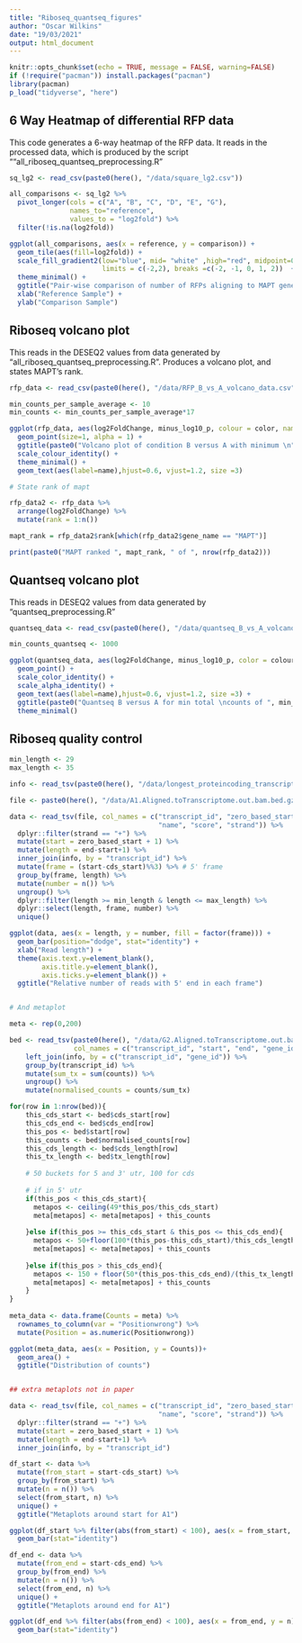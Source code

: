 ```yaml
---
title: "Riboseq_quantseq_figures"
author: "Oscar Wilkins"
date: "19/03/2021"
output: html_document
---
```


```r
knitr::opts_chunk$set(echo = TRUE, message = FALSE, warning=FALSE)
if (!require("pacman")) install.packages("pacman")
library(pacman)
p_load("tidyverse", "here")
```

## 6 Way Heatmap of differential RFP data

This code generates a 6-way heatmap of the RFP data. It reads in the processed data, which is produced by the script ""all_riboseq_quantseq_preprocessing.R" 

```r

sq_lg2 <- read_csv(paste0(here(), "/data/square_lg2.csv"))

all_comparisons <- sq_lg2 %>%
  pivot_longer(cols = c("A", "B", "C", "D", "E", "G"), 
               names_to="reference",
               values_to = "log2fold") %>%
  filter(!is.na(log2fold))

ggplot(all_comparisons, aes(x = reference, y = comparison)) + 
  geom_tile(aes(fill=log2fold)) +
  scale_fill_gradient2(low="blue", mid= "white" ,high="red", midpoint=0,
                       limits = c(-2,2), breaks =c(-2, -1, 0, 1, 2))  +
  theme_minimal() +
  ggtitle("Pair-wise comparison of number of RFPs aligning to MAPT gene") +
  xlab("Reference Sample") +
  ylab("Comparison Sample")

```

## Riboseq volcano plot

This reads in the DESEQ2 values from data generated by "all_riboseq_quantseq_preprocessing.R". Produces a volcano plot, and states MAPT's rank.

```r

rfp_data <- read_csv(paste0(here(), "/data/RFP_B_vs_A_volcano_data.csv"))

min_counts_per_sample_average <- 10
min_counts <- min_counts_per_sample_average*17

ggplot(rfp_data, aes(log2FoldChange, minus_log10_p, colour = color, name=name)) +
  geom_point(size=1, alpha = 1) +
  ggtitle(paste0("Volcano plot of condition B versus A with minimum \n", min_counts, " counts total across 17 samples")) +
  scale_colour_identity() +
  theme_minimal() +
  geom_text(aes(label=name),hjust=0.6, vjust=1.2, size =3)

# State rank of mapt

rfp_data2 <- rfp_data %>%
  arrange(log2FoldChange) %>%
  mutate(rank = 1:n())

mapt_rank = rfp_data2$rank[which(rfp_data2$gene_name == "MAPT")]

print(paste0("MAPT ranked ", mapt_rank, " of ", nrow(rfp_data2)))

```


## Quantseq volcano plot

This reads in DESEQ2 values from data generated by "quantseq_preprocessing.R"

```r

quantseq_data <- read_csv(paste0(here(), "/data/quantseq_B_vs_A_volcano_data.csv"))

min_counts_quantseq <- 1000

ggplot(quantseq_data, aes(log2FoldChange, minus_log10_p, color = colour2, alpha =1, name = name)) +
  geom_point() +
  scale_color_identity() +
  scale_alpha_identity() +
  geom_text(aes(label=name),hjust=0.6, vjust=1.2, size =3) +
  ggtitle(paste0("Quantseq B versus A for min total \ncounts of ", min_counts_quantseq, " across 18 samples")) +
  theme_minimal()

```


## Riboseq quality control

```r

min_length <- 29
max_length <- 35

info <- read_tsv(paste0(here(), "/data/longest_proteincoding_transcript_hs_details.txt")) # file containing all 

file <- paste0(here(), "/data/A1.Aligned.toTranscriptome.out.bam.bed.gz")

data <- read_tsv(file, col_names = c("transcript_id", "zero_based_start", "end", 
                                     "name", "score", "strand")) %>%
  dplyr::filter(strand == "+") %>%
  mutate(start = zero_based_start + 1) %>%
  mutate(length = end-start+1) %>%
  inner_join(info, by = "transcript_id") %>%
  mutate(frame = (start-cds_start)%%3) %>% # 5' frame
  group_by(frame, length) %>%
  mutate(number = n()) %>%
  ungroup() %>%
  dplyr::filter(length >= min_length & length <= max_length) %>%
  dplyr::select(length, frame, number) %>%
  unique()

ggplot(data, aes(x = length, y = number, fill = factor(frame))) +
  geom_bar(position="dodge", stat="identity") +
  xlab("Read length") +
  theme(axis.text.y=element_blank(),
        axis.title.y=element_blank(),
        axis.ticks.y=element_blank()) +
  ggtitle("Relative number of reads with 5' end in each frame")


# And metaplot

meta <- rep(0,200)

bed <- read_tsv(paste0(here(), "/data/G2.Aligned.toTranscriptome.out.bam.bed.gz_forParaclu.bed.gz"), 
                col_names = c("transcript_id", "start", "end", "gene_id", "counts", "strand")) %>%
    left_join(info, by = c("transcript_id", "gene_id")) %>%
    group_by(transcript_id) %>%
    mutate(sum_tx = sum(counts)) %>%
    ungroup() %>%
    mutate(normalised_counts = counts/sum_tx)

for(row in 1:nrow(bed)){
    this_cds_start <- bed$cds_start[row]
    this_cds_end <- bed$cds_end[row]
    this_pos <- bed$start[row]
    this_counts <- bed$normalised_counts[row]
    this_cds_length <- bed$cds_length[row]
    this_tx_length <- bed$tx_length[row]
    
    # 50 buckets for 5 and 3' utr, 100 for cds
    
    # if in 5' utr
    if(this_pos < this_cds_start){
      metapos <- ceiling(49*this_pos/this_cds_start)
      meta[metapos] <- meta[metapos] + this_counts
      
    }else if(this_pos >= this_cds_start & this_pos <= this_cds_end){
      metapos <- 50+floor(100*(this_pos-this_cds_start)/this_cds_length)
      meta[metapos] <- meta[metapos] + this_counts
      
    }else if(this_pos > this_cds_end){
      metapos <- 150 + floor(50*(this_pos-this_cds_end)/(this_tx_length-this_cds_end))
      meta[metapos] <- meta[metapos] + this_counts
    }
}
  
meta_data <- data.frame(Counts = meta) %>%
  rownames_to_column(var = "Positionwrong") %>%
  mutate(Position = as.numeric(Positionwrong))

ggplot(meta_data, aes(x = Position, y = Counts))+
  geom_area() +
  ggtitle("Distribution of counts")


## extra metaplots not in paper

data <- read_tsv(file, col_names = c("transcript_id", "zero_based_start", "end", 
                                     "name", "score", "strand")) %>%
  dplyr::filter(strand == "+") %>%
  mutate(start = zero_based_start + 1) %>%
  mutate(length = end-start+1) %>%
  inner_join(info, by = "transcript_id") 

df_start <- data %>%
  mutate(from_start = start-cds_start) %>%
  group_by(from_start) %>%
  mutate(n = n()) %>%
  select(from_start, n) %>%
  unique() +
  ggtitle("Metaplots around start for A1")

ggplot(df_start %>% filter(abs(from_start) < 100), aes(x = from_start, y = n)) +
  geom_bar(stat="identity")

df_end <- data %>%
  mutate(from_end = start-cds_end) %>%
  group_by(from_end) %>%
  mutate(n = n()) %>%
  select(from_end, n) %>%
  unique() +
  ggtitle("Metaplots around end for A1")

ggplot(df_end %>% filter(abs(from_end) < 100), aes(x = from_end, y = n)) +
  geom_bar(stat="identity")


```

